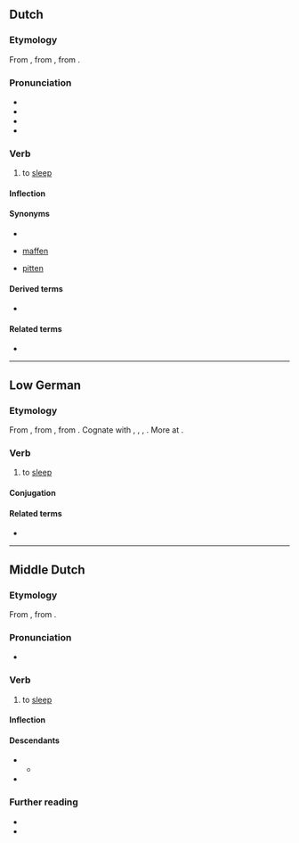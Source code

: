 ==Dutch==

===Etymology===
From {{inh|nl|dum|slâpen}}, from {{inh|nl|odt|slāpan}}, from {{inh|nl|gem-pro|*slēpaną}}.

===Pronunciation===
* {{audio|Nl-slapen.ogg|Audio|lang=nl}}
* {{rhymes|aːpən|lang=nl}}
* {{IPA|/ˈslaː.pə(n)/|lang=nl}}
* {{hyphenation|sla|pen|lang=nl}}

===Verb===
{{nl-verb}}

# to [[sleep]]

====Inflection====
{{nl-conj-st|class=7|slaap|sliep|slapen|slape}}

====Synonyms====
* {{l|nl|dommelen}}
* {{qualifier|dialectal}} [[maffen]]
* {{qualifier|dialectal}} [[pitten]]

====Derived terms====
* {{l|nl|slapenstijd}}

====Related terms====
* {{l|nl|slaap}}

----

==Low German==

===Etymology===
From {{inh|nds|gml|slāpen}}, from {{inh|nds|osx|slapan}}, from {{inh|nds|gem-pro|*slēpaną}}. Cognate with {{cog|nl|slapen}}, {{cog|de|schlafen}}, {{cog|fy|sliepe}}, {{cog|en|sleep}}. More at {{l|en|sleep}}.

===Verb===
{{head|nds|verb|past singular|sleep|past participle|slapen|auxiliary verb|hebben}}

# {{lb|nds|Low Saxon}} to [[sleep]]

====Conjugation====
{{nds-conj-st|class=7|slaap|slöpp|sleep|slep|slap|slap}}

====Related terms====
* {{l|nds|Slaap}}

----

==Middle Dutch==

===Etymology===
From {{inh|dum|odt|slāpan}}, from {{inh|dum|gem-pro|*slēpaną}}.

===Pronunciation===
* {{IPA|lang=dum|/ˈslaːpən/}}

===Verb===
{{dum-verb|head=slâpen}}

# to [[sleep]]

====Inflection====
{{dum-conj-st|class=7|slâp|sliep|sliep|slâp}}

====Descendants====
* {{desc|nl|slapen}}
** {{desc|af|slaap}}
* {{desc|li|slaope}}

===Further reading===
* {{R:VMNW|ID40703|II}}
* {{R:MNW|52279}}